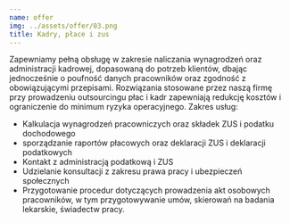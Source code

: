 ```yaml
---
name: offer
img: ../assets/offer/03.png
title: Kadry, płace i zus
---
```

Zapewniamy pełną obsługę w zakresie naliczania wynagrodzeń oraz administracji kadrowej, dopasowaną do potrzeb klientów, dbając jednocześnie o poufność danych pracowników oraz zgodność z obowiązującymi przepisami. Rozwiązania stosowane przez naszą firmę przy prowadzeniu outsourcingu płac i kadr zapewniają redukcję kosztów i ograniczenie do minimum ryzyka operacyjnego.
Zakres usług:
* Kalkulacja wynagrodzeń pracowniczych oraz składek ZUS i podatku dochodowego
* sporządzanie raportów płacowych oraz deklaracji ZUS i deklaracji podatkowych
* Kontakt z administracją podatkową i ZUS
* Udzielanie konsultacji z zakresu prawa pracy i ubezpieczeń społecznych
* Przygotowanie procedur dotyczących prowadzenia akt osobowych pracowników, w tym przygotowywanie umów, skierowań na badania lekarskie, świadectw pracy.

